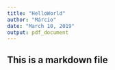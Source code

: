 ```yaml
---
title: "HelloWorld"
author: "Márcio"
date: "March 10, 2019"
output: pdf_document
---
```


## This is a markdown file